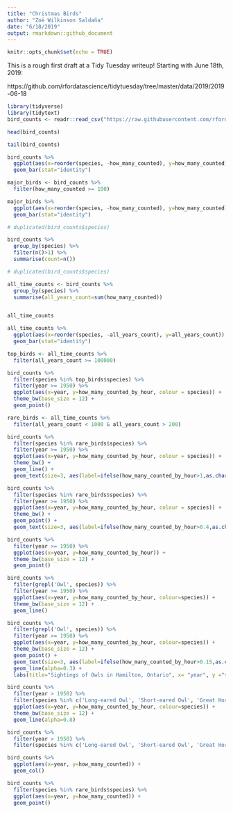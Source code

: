```yaml
---
title: "Christmas Birds"
author: "Zoë Wilkinson Saldaña"
date: "6/18/2019"
output: rmarkdown::github_document
---
```



```r
knitr::opts_chunk$set(echo = TRUE)
```


This is a rough first draft at a Tidy Tuesday writeup! Starting with June 18th, 2019:

https://github.com/rfordatascience/tidytuesday/tree/master/data/2019/2019-06-18

```r
library(tidyverse)
library(tidytext)
bird_counts <- readr::read_csv("https://raw.githubusercontent.com/rfordatascience/tidytuesday/master/data/2019/2019-06-18/bird_counts.csv")
```

```r
head(bird_counts)
```
```r
tail(bird_counts)
```

```r
bird_counts %>%
  ggplot(aes(x=reorder(species, -how_many_counted), y=how_many_counted)) +
  geom_bar(stat="identity")

```

```r

major_birds <- bird_counts %>%
  filter(how_many_counted >= 100)

major_birds %>%
  ggplot(aes(x=reorder(species, -how_many_counted), y=how_many_counted)) +
  geom_bar(stat="identity")

```


```r
# duplicated(bird_counts$species)

bird_counts %>% 
  group_by(species) %>% 
  filter(n()>1) %>%
  summarise(count=n())


```
```r
# duplicated(bird_counts$species)

all_time_counts <- bird_counts %>% 
  group_by(species) %>% 
  summarise(all_years_count=sum(how_many_counted))


all_time_counts
```

```r
all_time_counts %>%
  ggplot(aes(x=reorder(species, -all_years_count), y=all_years_count)) +
  geom_bar(stat="identity")
```

```r
top_birds <- all_time_counts %>%
  filter(all_years_count >= 100000)
```


```r
bird_counts %>%
  filter(species %in% top_birds$species) %>%
  filter(year >= 1950) %>%
  ggplot(aes(x=year, y=how_many_counted_by_hour, colour = species)) +
  theme_bw(base_size = 12) +
  geom_point()
```

```r
rare_birds <- all_time_counts %>%
  filter(all_years_count < 1000 & all_years_count > 200)

bird_counts %>%
  filter(species %in% rare_birds$species) %>%
  filter(year >= 1950) %>%
  ggplot(aes(x=year, y=how_many_counted_by_hour, colour = species)) +
  theme_bw() +
  geom_line() + 
  geom_text(size=3, aes(label=ifelse(how_many_counted_by_hour>1,as.character(species),'')),hjust=-0.1,vjust=0)

```

```r
bird_counts %>%
  filter(species %in% rare_birds$species) %>%
  filter(year >= 1950) %>%
  ggplot(aes(x=year, y=how_many_counted_by_hour, colour = species)) +
  theme_bw() +
  geom_point() +
  geom_text(size=3, aes(label=ifelse(how_many_counted_by_hour>0.4,as.character(species),'')),hjust=-0.1,vjust=0)

```



```r
bird_counts %>%
  filter(year >= 1950) %>%
  ggplot(aes(x=year, y=how_many_counted_by_hour)) +
  theme_bw(base_size = 12) +
  geom_point()
```

```r
bird_counts %>%
  filter(grepl('Owl', species)) %>%
  filter(year >= 1950) %>%
  ggplot(aes(x=year, y=how_many_counted_by_hour, colour=species)) +
  theme_bw(base_size = 12) +
  geom_line()
```

```r
bird_counts %>%
  filter(grepl('Owl', species)) %>%
  filter(year >= 1950) %>%
  ggplot(aes(x=year, y=how_many_counted_by_hour, colour=species)) +
  theme_bw(base_size = 12) +
  geom_point() +
  geom_text(size=3, aes(label=ifelse(how_many_counted_by_hour>0.15,as.character(species),'')),hjust=-0.1,vjust=0) +
  geom_line(alpha=0.3) +
  labs(title="Sightings of Owls in Hamilton, Ontario", x= "year", y ="sightings per person-hour observed")

```

```r
bird_counts %>%
  filter(year > 1950) %>%
  filter(species %in% c('Long-eared Owl', 'Short-eared Owl', 'Great Horned Owl', 'Eastern Screech Owl')) %>%
  ggplot(aes(x=year, y=how_many_counted_by_hour, colour=species)) +
  theme_bw(base_size = 12) +
  geom_line(alpha=0.8)

```

```r
bird_counts %>%
  filter(year > 1950) %>%
  filter(species %in% c('Long-eared Owl', 'Short-eared Owl', 'Great Horned Owl', 'Eastern Screech Owl'))
```


```r
bird_counts %>%
  ggplot(aes(x=year, y=how_many_counted)) +
  geom_col()
```

```r
bird_counts %>%
  filter(species %in% rare_birds$species) %>%
  ggplot(aes(x=year, y=how_many_counted)) +
  geom_point()
```

